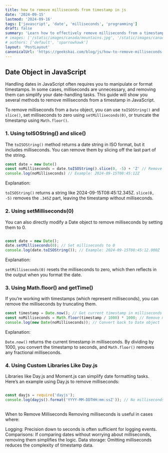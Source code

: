 ```yaml
---
title: how to remove milliseconds from timestamp in js
date: '2024-09-15'
lastmod: '2024-09-16'
tags: ['javascript', 'date', 'milliseconds', 'programming']
draft: false
summary: 'Learn how to effectively remove milliseconds from a timestamp in JavaScript using methods like toISOString(), setMilliseconds(0), and Math.floor().'
# images: ['/static/images/canada/mountains.jpg', '/static/images/canada/toronto.jpg']
# authors: ['default', 'sparrowhawk']
layout: 'PostLayout'
canonicalUrl: 'https://geekskai.com/blog/js/how-to-remove-milliseconds-from-timestamp-in-js/'
---
```



## Date Object in JavaScript
Handling dates in JavaScript often requires you to manipulate or format timestamps. In some cases, milliseconds are unnecessary, and removing them can simplify your date-handling tasks. This guide will show you several methods to remove milliseconds from a timestamp in JavaScript.

To remove milliseconds from a `Date` object, you can use `toISOString()` and `slice()`, set milliseconds to zero using `setMilliseconds(0)`, or truncate the timestamp using `Math.floor()`.


### 1. Using toISOString() and slice()

The `toISOString()` method returns a date string in ISO format, but it includes milliseconds. You can remove them by slicing off the last part of the string.

```javascript
const date = new Date()
const noMilliseconds = date.toISOString().slice(0, -5) + 'Z' // Remove milliseconds
console.log(noMilliseconds) // Example: 2024-09-15T08:45:12Z
```

Explanation:

`toISOString()` returns a string like 2024-09-15T08:45:12.345Z.
`slice(0, -5)` removes the `.345Z` part, leaving the timestamp without milliseconds.

### 2. Using setMilliseconds(0)

You can also directly modify a Date object to remove milliseconds by setting them to 0.

```javascript

const date = new Date();
date.setMilliseconds(0); // Set milliseconds to 0
console.log(date.toISOString()); // Example: 2024-09-15T08:45:12.000Z
```

Explanation:

`setMilliseconds(0)` resets the milliseconds to zero, which then reflects in the output when you format the date.

### 3. Using Math.floor() and getTime()
If you’re working with timestamps (which represent milliseconds), you can remove the milliseconds by truncating them.

```javascript
const timestamp = Date.now(); // Get current timestamp in milliseconds
const noMilliseconds = Math.floor(timestamp / 1000) * 1000; // Remove milliseconds
console.log(new Date(noMilliseconds)); // Convert back to Date object

```
Explanation:

`Date.now()` returns the current timestamp in milliseconds.
By dividing by 1000, you convert the timestamp to seconds, and `Math.floor()` removes any fractional milliseconds.


### 4. Using Custom Libraries Like Day.js
Libraries like Day.js and Moment.js can simplify date formatting tasks. Here’s an example using Day.js to remove milliseconds:

```javascript

const dayjs = require('dayjs');
console.log(dayjs().format('YYYY-MM-DDTHH:mm:ssZ')); // No milliseconds
    
```
When to Remove Milliseconds
Removing milliseconds is useful in cases where:

Logging: Precision down to seconds is often sufficient for logging events.
Comparisons: If comparing dates without worrying about milliseconds, removing them simplifies the logic.
Data storage: Omitting milliseconds reduces the complexity of timestamp data.












